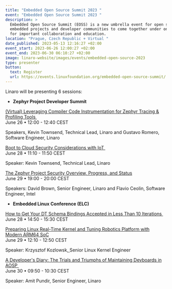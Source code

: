 ```yaml
---
title: "Embedded Open Source Summit 2023 "
event: "Embedded Open Source Summit 2023 "
description: >
  Embedded Open Source Summit (EOSS) is a new umbrella event for open source
  embedded projects and developer communities to come together under one roof
  for important collaboration and education.
location: "Prague, Czech Republic + Virtual "
date_published: 2023-05-13 12:16:27 +02:00
event_start: 2023-06-26 12:00:27 +02:00
event_end: 2023-06-30 06:10:27 +02:00
image: linaro-website/images/events/embedded-open-source-2023
type: presenter
button:
  text: Register
  url: https://events.linuxfoundation.org/embedded-open-source-summit/
---
```


Linaro will be presenting 6 sessions:

- **Zephyr Project Developer Summit**

[(Virtual) Leveraging Compiler Code Instrumentation for Zephyr Tracing & Profiling Tools ](https://eoss2023.sched.com/event/1LecF/virtual-leveraging-compiler-code-instrumentation-for-zephyr-tracing-profiling-tools-gustavo-romero-kevin-townsend-linaro#)\
June 26 • 12:00 - 12:40 CEST

Speakers, Kevin Townsend, Technical Lead, Linaro and Gustavo Romero, Software Engineer, Linaro

[Boot to Cloud Security Considerations with IoT ](https://eoss2023.sched.com/event/1LcN5/boot-to-cloud-security-considerations-with-iot-kevin-townsend-linaro?iframe=yes&w=100%&sidebar=yes&bg=no#)\
June 28 • 11:10 - 11:50 CEST

Speaker: Kevin Townsend, Technical Lead, Linaro

[The Zephyr Project Security Overview, Progress, and Status](https://eoss2023.sched.com/event/1LcQ8/the-zephyr-project-security-overview-progress-and-status-david-brown-linaro-flavio-ceolin-intel#)\
June 29 • 19:00 - 20:00 CEST

Speakers: David Brown, [](https://drive.google.com/file/d/1Q3ZJy4UiMpTX-Jq2PB5_HZLUf8bo5d4x/view?usp=sharing)Senior Engineer, Linaro and Flavio Ceolin, Software Engineer, Intel

- **Embedded Linux Conference (ELC)**

[How to Get Your DT Schema Bindings Accepted in Less Than 10 Iterations ](https://eoss2023.sched.com/event/1LcNo/how-to-get-your-dt-schema-bindings-accepted-in-less-than-10-iterations-krzysztof-kozlowski-linaro#)\
June 28 • 14:50 - 15:30 CEST

[Preparing Linux Real-Time Kernel and Tuning Robotics Platform with Modern ARM64 SoC](https://eoss2023.sched.com/event/1LcOp/preparing-linux-real-time-kernel-and-tuning-robotics-platform-with-modern-arm64-soc-krzysztof-kozlowski-linaro#)\
June 29 • 12:10 - 12:50 CEST

Speaker: Krzysztof Kozlowsk,[ ](https://drive.google.com/file/d/18Eb56Fs4ekLYLie_dpSYIf91D2JuJyQ7/view?usp=share_link)Senior Linux Kernel Engineer

[A Developer's Diary: The Trials and Triumphs of Maintaining Devboards in AOSP ](https://eoss2023.sched.com/event/1LcQK/a-developers-diary-the-trials-and-triumphs-of-maintaining-devboards-in-aosp-amit-pundir-linaro#)\
June 30 • 09:50 - 10:30 CEST

Speaker: Amit Pundir, Senior Engineer, Linaro
